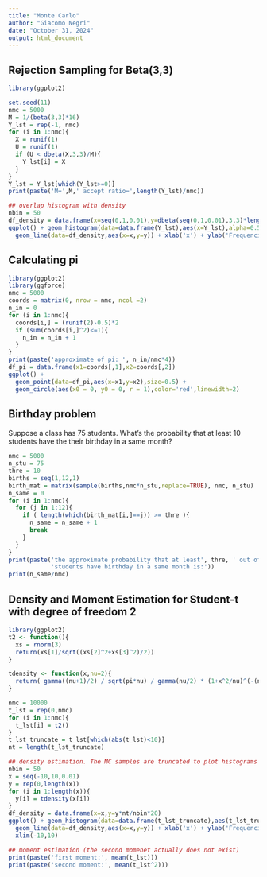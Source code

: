 ---
title: "Monte Carlo"
author: "Giacomo Negri"
date: "October 31, 2024"
output: html_document
---

## Rejection Sampling for Beta(3,3)
```{r}
library(ggplot2)

set.seed(11)
nmc = 5000
M = 1/(beta(3,3)*16)
Y_lst = rep(-1, nmc)
for (i in 1:nmc){
  X = runif(1)
  U = runif(1)
  if (U < dbeta(X,3,3)/M){
    Y_lst[i] = X
  }
}
Y_lst = Y_lst[which(Y_lst>=0)]
print(paste('M=',M,' accept ratio=',length(Y_lst)/nmc))

## overlap histogram with density 
nbin = 50
df_density = data.frame(x=seq(0,1,0.01),y=dbeta(seq(0,1,0.01),3,3)*length(Y_lst)/nbin)
ggplot() + geom_histogram(data=data.frame(Y_lst),aes(x=Y_lst),alpha=0.5,bins=nbin) +
  geom_line(data=df_density,aes(x=x,y=y)) + xlab('x') + ylab('Frequencies')
```


## Calculating pi
```{r}
library(ggplot2)
library(ggforce)
nmc = 5000
coords = matrix(0, nrow = nmc, ncol =2)
n_in = 0
for (i in 1:nmc){
  coords[i,] = (runif(2)-0.5)*2
  if (sum(coords[i,]^2)<=1){
    n_in = n_in + 1
  }
}
print(paste('approximate of pi: ', n_in/nmc*4))
df_pi = data.frame(x1=coords[,1],x2=coords[,2])
ggplot() +
  geom_point(data=df_pi,aes(x=x1,y=x2),size=0.5) +
  geom_circle(aes(x0 = 0, y0 = 0, r = 1),color='red',linewidth=2)
```




## Birthday problem
Suppose a class has 75 students. What's the probability that at least 10 students have the their birthday in a same month? 
```{r}
nmc = 5000
n_stu = 75
thre = 10
births = seq(1,12,1)
birth_mat = matrix(sample(births,nmc*n_stu,replace=TRUE), nmc, n_stu)
n_same = 0
for (i in 1:nmc){
  for (j in 1:12){
    if ( length(which(birth_mat[i,]==j)) >= thre ){
      n_same = n_same + 1
      break
    }
  }
}
print(paste('the approximate probability that at least', thre, ' out of ', n_stu, 
            'students have birthday in a same month is:'))
print(n_same/nmc)
```






## Density and Moment Estimation for Student-t with degree of freedom 2
```{r}
library(ggplot2)
t2 <- function(){
  xs = rnorm(3)
  return(xs[1]/sqrt((xs[2]^2+xs[3]^2)/2))
}

tdensity <- function(x,nu=2){
  return( gamma((nu+1)/2) / sqrt(pi*nu) / gamma(nu/2) * (1+x^2/nu)^(-(nu+1)/2) )
}

nmc = 10000
t_lst = rep(0,nmc)
for (i in 1:nmc){
  t_lst[i] = t2()
}
t_lst_truncate = t_lst[which(abs(t_lst)<10)]
nt = length(t_lst_truncate)

## density estimation. The MC samples are truncated to plot histograms
nbin = 50
x = seq(-10,10,0.01)
y = rep(0,length(x))
for (i in 1:length(x)){
  y[i] = tdensity(x[i])
}
df_density = data.frame(x=x,y=y*nt/nbin*20)
ggplot() + geom_histogram(data=data.frame(t_lst_truncate),aes(t_lst_truncate),alpha=0.5,bins=nbin) +
  geom_line(data=df_density,aes(x=x,y=y)) + xlab('x') + ylab('Frequencies') +
  xlim(-10,10)

## moment estimation (the second momenet actually does not exist)
print(paste('first moment:', mean(t_lst)))
print(paste('second moment:', mean(t_lst^2)))
```




